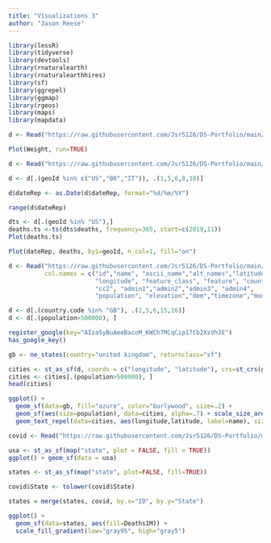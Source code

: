 ---
title: "Visualizations 3"
author: "Jason Reese"
---

```{r setup, include=FALSE}
library(lessR)
library(tidyverse)
library(devtools)
library(rnaturalearth)
library(rnaturalearthhires)
library(sf)
library(ggrepel)
library(ggmap)
library(rgeos)
library(maps)
library(mapdata)
```

```{r read Cereal data}
d <- Read("https://raw.githubusercontent.com/Jsr5126/DS-Portfolio/main/Cereal.csv")
```

```{r Run Chart}
Plot(Weight, run=TRUE)
```

```{r read covid data}
d <- Read("https://raw.githubusercontent.com/Jsr5126/DS-Portfolio/main/covid.csv")
```

```{r subset}
d <- d[.(geoId %in% c("US","BR","IT")), .(1,5,6,8,10)]
```

```{r Character String to Date}
d$dateRep <- as.Date(d$dateRep, format="%d/%m/%Y")
```

```{r Date Range}
range(d$dateRep)
```
```{r Time Series}
dts <- d[.(geoId %in% "US"),]
deaths.ts <-ts(dts$deaths, frequency=365, start=c(2019,11))
Plot(deaths.ts)
```

```{r Trellis Time Series}
Plot(dateRep, deaths, by1=geoId, n_col=1, fill="on")
```

```{r read cities15000 data, include=FALSE}
d <- Read("https://raw.githubusercontent.com/Jsr5126/DS-Portfolio/main/cities15000.txt", 
          col.names = c("id","name", "ascii_name","alt_names","latitude",
                        "longitude", "feature_class", "feature", "country.code", 
                        "cc2", "admin1","admin2","admin3", "admin4",
                        "population", "elevation","dem","timezone","mod_date"))
```

```{r subset}
d <- d[.(country.code %in% "GB"), .(2,5,6,15,16)]
d <- d[.(population>500000), ]
```

```{r Google API}
register_google(key="AIzaSyBuAeeBacoM_KWCh7MCqCip17tb2XsVhJE")
has_google_key()
```
```{r Map pop data}
gb <- ne_states(country="united kingdom", returnclass="sf")
```

```{r Map and City pop Combine}
cities <- st_as_sf(d, coords = c("longitude", "latitude"), crs=st_crs(gb), remove=FALSE)
cities <- cities[.(population>500000), ]
head(cities)
```
```{r Mapping pop}
ggplot() +
  geom_sf(data=gb, fill="azure", color="burlywood", size=.2) +
  geom_sf(aes(size=population), data=cities, alpha=.7) + scale_size_area() +
  geom_text_repel(data=cities, aes(longitude,latitude, label=name), size=3.75, col="black")
```

```{r read covidUSA data, include=FALSE}
covid <- Read("https://raw.githubusercontent.com/Jsr5126/DS-Portfolio/main/covid19USA.csv")
```

```{r Choropleth}
usa <- st_as_sf(map("state", plot = FALSE, fill = TRUE))
ggplot() + geom_sf(data = usa)
```
```{r Choropleth}
states <- st_as_sf(map("state", plot=FALSE, fill=TRUE))
```

```{r lowercase}
covid$State <- tolower(covid$State)
```

```{r merge}
states = merge(states, covid, by.x="ID", by.y="State")
```

```{r Choropleth }
ggplot() +
  geom_sf(data=states, aes(fill=Deaths1M)) +
  scale_fill_gradient(low="gray95", high="gray5")
```
